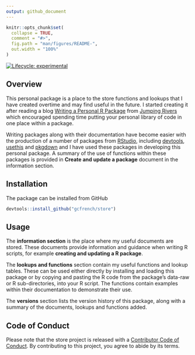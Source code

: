 ```yaml
---
output: github_document
---
```


<!-- README.md is generated from README.Rmd. Please edit that file -->

```r
knitr::opts_chunk$set(
  collapse = TRUE,
  comment = "#>",
  fig.path = "man/figures/README-",
  out.width = "100%"
)
```

<!-- badges: start -->
[![Lifecycle: experimental](https://img.shields.io/badge/lifecycle-experimental-orange.svg)](https://www.tidyverse.org/lifecycle/#experimental)
<!-- badges: end -->

## Overview

This personal package is a place to the store functions and lookups that I have 
created overtime and may find useful in the future. I started creating it after reading 
a blog [Writing a Personal R Package](https://www.jumpingrivers.com/blog/personal-r-package/) 
from [Jumping Rivers](https://www.jumpingrivers.com/) which encouraged spending time 
putting your personal library of code in one place within a package.

Writing packages along with their documentation have become easier with the production 
of a number of packages from [RStudio](https://rstudio.com/), including [devtools](https://devtools.r-lib.org/), [usethis](https://usethis.r-lib.org/) and [pkgdown](https://pkgdown.r-lib.org/) and I have used these packages in developing this 
personal package. A summary of the use of functions within these packages is provided in
**Create and update a package** document in the information section.

## Installation

The package can be installed from GitHub

```r
devtools::install_github("gcfrench/store")
```

## Usage

The **information section** is the place where my useful documents are stored. These
documents provide information and guidance when writing R scripts, for example 
**creating and updating a R package**.

The **lookups and functions** section contain my useful functions and lookup tables. 
These can be used either directly by installing and loading this package or by copying 
and pasting the R code from the package's data-raw or R sub-directories, into your
R script. The functions contain examples within their documentation to demonstrate
their use.

The **versions** section lists the version history of this package, along with a summary of 
the documents, lookups and functions added.

## Code of Conduct

Please note that the store project is released with a [Contributor Code of Conduct](https://contributor-covenant.org/version/2/0/CODE_OF_CONDUCT.html). By contributing to this project, you agree to abide by its terms.




